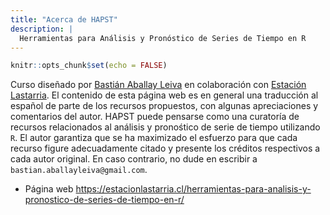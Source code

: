 ```yaml
---
title: "Acerca de HAPST"
description: |
  Herramientas para Análisis y Pronóstico de Series de Tiempo en R
---
```


```r
knitr::opts_chunk$set(echo = FALSE)
```

Curso diseñado por [Bastián Aballay Leiva](https://www.linkedin.com/in/bastianaballay/) en colaboración con [Estación Lastarria](https://estacionlastarria.cl/). El contenido de esta página web
es en general una traducción al español de parte de los recursos propuestos, con 
algunas apreciaciones y comentarios del autor. HAPST puede pensarse como una 
curatoría de recursos relacionados al análisis y pronośtico de  serie de tiempo utilizando `R`.
El autor garantiza que se ha maximizado el esfuerzo para que cada recurso figure
adecuadamente citado y presente los créditos respectivos a cada autor original. 
En caso contrario, no dude en escribir a `bastian.aballayleiva@gmail.com`.

* Página web [https://estacionlastarria.cl/herramientas-para-analisis-y-pronostico-de-series-de-tiempo-en-r/](https://estacionlastarria.cl/herramientas-para-analisis-y-pronostico-de-series-de-tiempo-en-r/)